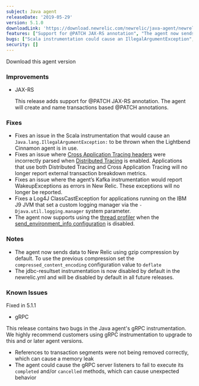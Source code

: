 ```yaml
---
subject: Java agent
releaseDate: '2019-05-29'
version: 5.1.0
downloadLink: 'https://download.newrelic.com/newrelic/java-agent/newrelic-agent/5.1.0/'
features: ["Support for @PATCH JAX-RS annotation", "The agent now sends data to New Relic using gzip compression by default", "jdbc-resultset instrumentation is now disabled by default due to overhead"]
bugs: ["Scala instrumentation could cause an IllegalArgumentException", "Cross Application Tracing headers could be incorrectly parsed", "Kafka instrumentation would report WakeupExceptions as errors in New Relic", "Fixes a Log4J ClassCastException for applications running on the IBM J9 JVM", "The agent now supports using the thread profiler when the send_environment_info configuration is disabled"]
security: []
---
```


<ButtonGroup>
  <ButtonLink
    role="button"
    to="https://download.newrelic.com/newrelic/java-agent/newrelic-agent/5.1.0/"
    variant="primary"
  >
    Download this agent version
  </ButtonLink>
</ButtonGroup>

### Improvements

* JAX-RS

  This release adds support for @PATCH JAX-RS annotation. The agent will create and name transactions based @PATCH annotations.

### Fixes

* Fixes an issue in the Scala instrumentation that would cause an `Java.lang.IllegalArgumentException:` to be thrown when the Lightbend Cinnamon agent is in use.
* Fixes an issue where [Cross Application Tracing headers](https://docs.newrelic.com/docs/apm/transactions/cross-application-traces/introduction-cross-application-traces) were incorrectly parsed when [Distributed Tracing](https://docs.newrelic.com/docs/apm/distributed-tracing/getting-started/introduction-distributed-tracing) is enabled. Applications that use both Distributed Tracing and Cross Application Tracing will no longer report external transaction breakdown metrics.
* Fixes an issue where the agent’s Kafka instrumentation would report WakeupExceptions as errors in New Relic. These exceptions will no longer be reported.
* Fixes a Log4J ClassCastException for applications running on the IBM J9 JVM that set a custom logging manager via the `-Djava.util.logging.manager` system parameter.
* The agent now supports using the [thread profiler](https://docs.newrelic.com/docs/apm/applications-menu/events/thread-profiler-tool) when the [send_environment_info configuration](https://docs.newrelic.com/docs/agents/java-agent/configuration/java-agent-configuration-config-file#cfg-send_environment_info) is disabled.

### Notes

* The agent now sends data to New Relic using gzip compression by default. To use the previous compression set the `compressed_content_encoding` configuration value to `deflate`
* The jdbc-resultset instrumentation is now disabled by default in the newrelic.yml and will be disabled by default in all future releases.

### Known Issues

Fixed in 5.1.1

* gRPC

This release contains two bugs in the Java agent's gRPC instrumentation. We highly recommend customers using gRPC instrumentation to upgrade to this and or later agent versions.

* References to transaction segments were not being removed correctly, which can cause a memory leak
* The agent could cause the gRPC server listeners to fail to execute its `completed` and/or `cancelled` methods, which can cause unexpected behavior
